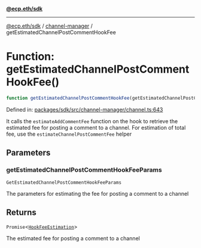 [**@ecp.eth/sdk**](../../index.mdx)

***

[@ecp.eth/sdk](/sdk-reference/index.mdx) / [channel-manager](/sdk-reference/channel-manager/index.mdx) / getEstimatedChannelPostCommentHookFee

# Function: getEstimatedChannelPostCommentHookFee()

```ts
function getEstimatedChannelPostCommentHookFee(getEstimatedChannelPostCommentHookFeeParams): Promise<HookFeeEstimation>;
```

Defined in: [packages/sdk/src/channel-manager/channel.ts:643](https://github.com/ecp-eth/comments-monorepo/blob/main/packages/sdk/src/channel-manager/channel.ts#L643)

It calls the `estimateAddCommentFee` function on the hook to retrieve the estimated fee for posting a comment to a channel.
For estimation of total fee, use the `estimateChannelPostCommentFee` helper

## Parameters

### getEstimatedChannelPostCommentHookFeeParams

`GetEstimatedChannelPostCommentHookFeeParams`

The parameters for estimating the fee for posting a comment to a channel

## Returns

`Promise`\<[`HookFeeEstimation`](/sdk-reference/channel-manager/types/type-aliases/HookFeeEstimation.mdx)\>

The estimated fee for posting a comment to a channel
